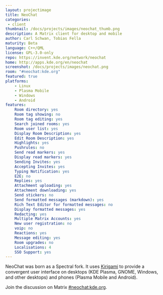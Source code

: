 ```yaml
---
layout: projectimage
title: NeoChat
categories: 
 - client
thumbnail: /docs/projects/images/neochat_thumb.png
description: A Matrix client for desktop and mobile
author: Carl Schwan, Tobias Fella
maturity: Beta
language: C++/QML
license: GPL-3.0-only
repo: https://invent.kde.org/network/neochat
home: http://apps.kde.org/en/neochat
screenshot: /docs/projects/images/neochat.png
room: "#neochat:kde.org"
featured: true
platforms:
    - Linux
    - Plasma Mobile
    - Windows
    - Android
features:
    Room directory: yes
    Room tag showing: no
    Room tag editing: yes
    Search joined rooms: yes
    Room user list: yes
    Display Room Description: yes
    Edit Room Description: yes
    Highlights: yes
    Pushrules: no
    Send read markers: yes
    Display read markers: yes
    Sending Invites: yes
    Accepting Invites: yes
    Typing Notification: yes
    E2E: no
    Replies: yes
    Attachment uploading: yes
    Attachment downloading: yes
    Send stickers: no
    Send formatted messages (markdown): yes
    Rich Text Editor for formatted messages: no
    Display formatted messages: yes
    Redacting: yes
    Multiple Matrix Accounts: yes
    New user registration: no
    voip: no
    Reactions: yes
    Message editing: yes
    Room upgrades: no
    Localisations: 4
    SSO Support: yes
---
```


NeoChat was born as a Spectral fork. It uses [Kirigami](https://develop.kde.org/frameworks/kirigami/) to provide a convergent user interface on desktops (KDE Plasma, GNOME, Windows, and other desktops) and phones (Plasma Mobile and Android).

Join the discussion on Matrix [#neochat:kde.org](https://matrix.to/#/#neochat:kde.org).

